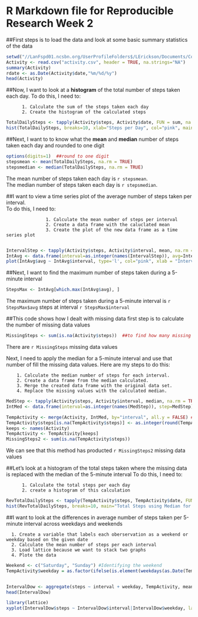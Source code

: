 R Markdown file for Reproducible Research Week 2
=================================================

##First steps is to load the data and look at some basic summary statistics of the data 
```r
setwd("//LanFspd01.ncsbn.org/UserProfileFolders$/LErickson/Documents/Coursera/data")
Activity <- read.csv("activity.csv", header = TRUE, na.strings="NA")
summary(Activity)
rdate <- as.Date(Activity$date,"%m/%d/%y")
head(Activity)
```



##Now, I want to look at a **histogram** of the total number of steps taken each day. 
To do this, I need to:

          1. Calculate the sum of the steps taken each day
          2. Create the histogram of the calculated steps

```r
TotalDailySteps <- tapply(Activity$steps, Activity$date, FUN = sum, na.rm = TRUE) 
hist(TotalDailySteps, breaks=10, xlab="Steps per Day", col="pink", main="Total Number of Steps Taken Each Day")
```



##Next, I want to to know what the **mean** and **median** number of steps taken each day and rounded to one digit
```r
options(digits=1)  ##round to one digit
stepsmean <- mean(TotalDailySteps, na.rm = TRUE)
stepsmedian <- median(TotalDailySteps, na.rm = TRUE)
```
The mean number of steps taken each day is `r stepsmean`.  
The median number of steps taken each day is `r stepsmedian`.



##I want to view a time series plot of the average number of steps taken per interval.  
To do this, I need to:

                   1. Calculate the mean number of steps per interval
                   2. Create a data frame with the caluclated mean
                   3. Create the plot of the new data frame as a time series plot
                   
```r
IntervalStep <- tapply(Activity$steps, Activity$interval, mean, na.rm = TRUE) ##Calculating the mean number of steps taken at each interval
IntAvg <- data.frame(interval=as.integer(names(IntervalStep)), avg=IntervalStep) ##creating a data frame from IntervalStep
plot(IntAvg$avg ~ IntAvg$interval, type='l', col="pink", xlab = "Interval", ylab = "Average Steps", main="Average Steps per Interval")
```



##Next, I want to find the maximum number of steps taken during a 5-minute interval
```r
StepsMax <- IntAvg[which.max(IntAvg$avg), ]
```
The maximum number of steps taken during a 5-minute interval is `r StepsMax$avg` steps at interval `r StepsMax$interval`



##This code shows how I dealt with missing data
first step is to calculate the number of missing data values
```r
MissingSteps <- sum(is.na(Activity$steps))  ##to find how many missing data points there are
```

There are `r MissingSteps` missing data values


Next, I need to apply the median for a 5-minute interval and use that number of fill the missing data values. Here are my steps to do this:

        1. Calculate the median number of steps for each interval. 
        2. Create a data frame from the median calculated. 
        3. Merge the created data frame with the original data set. 
        4. Replace the missing values with the calculated median. 

```r
MedStep <- tapply(Activity$steps, Activity$interval, median, na.rm = TRUE) ##Calculating the mean number of steps taken at each interval
IntMed <- data.frame(interval=as.integer(names(MedStep)), step=MedStep) ##creating a data frame from MedStep

TempActivity <- merge(Activity, IntMed, by="interval", all.y = FALSE) ##Merge the created data frame with the original data set
TempActivity$steps[is.na(TempActivity$steps)] <- as.integer(round(TempActivity$step[is.na(TempActivity$steps)])) ##uses the calculated median in place of the missing values
keeps <- names(Activity)
TempActivity <- TempActivity[keeps]
MissingSteps2 <- sum(is.na(TempActivity$steps)) 
```
We can see that this method has producted `r MissingSteps2` missing data values


##Let's look at a histogram of the total steps taken where the missing data is replaced with the median of the 5-minute interval
To do this, I need to:

          1. Calculate the total steps per each day
          2. create a histogram of this calculation

```r
RevTotalDailySteps <- tapply(TempActivity$steps, TempActivity$date, FUN = sum, na.rm = TRUE) 
hist(RevTotalDailySteps, breaks=10, main="Total Steps using Median for NAs", xlab="Steps per Day", col="pink")
```


##I want to look at the differences in average number of steps taken per 5-minute interval across weekdays and weekends

      1. Create a variable that labels each oberservation as a weekend or weekday based on the given date
      2. Calculate the mean number of steps per each interval
      3. Load lattice because we want to stack two graphs
      4. Plote the data


```r
Weekend <- c("Saturday", "Sunday") #Identifying the weekend
TempActivity$weekday = as.factor(ifelse(is.element(weekdays(as.Date(TempActivity$date)), Weekend), "Weekend",  "Weekday"))  #flesh out the weekends by using an if else statement - if it is not a weekend, it is a weekday


IntervalDow <- aggregate(steps ~ interval + weekday, TempActivity, mean)  
head(IntervalDow)

library(lattice)
xyplot(IntervalDow$steps ~ IntervalDow$interval|IntervalDow$weekday, layout=c(1,2), type="l", col="pink", main="Steps per Interval Comparing Weekday to Weekend", ylab="Steps", xlab="Interval")
```
